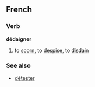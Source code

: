 ==French==
===Verb===
'''dédaigner'''

# to [[scorn]], to [[despise]], to [[disdain]]

===See also===
*[[détester]]